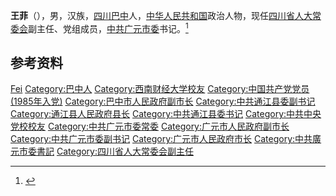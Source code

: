 {{Otheruses|other=名为王菲的其他人物|王菲 (消歧义)}}

'''王菲'''（{{bd|1963年|10月|}}），男，汉族，[[四川|四川]][[巴中|巴中]]人，[[中华人民共和国|中华人民共和国]]政治人物，现任[[四川省人大常委会|四川省人大常委会]]副主任、党组成员，[[中共广元市委|中共广元市委]]书记。<ref>{{Cite web|title=王一宏、杨洪波、彭琳、宋朝华、王菲当选四川省人大常委会副主任(图 简历)|url=http://district.ce.cn/newarea/sddy/202102/02/t20210202_36283483_4.shtml|accessdate=2021-02-05|work=中国经济网}}</ref>

== 参考资料 ==
{{reflist}}

{{四川省领导人}}

{{Authority control}}
{{DEFAULTSORT:Wang王}}
[[Category:王姓|Fei]]
[[Category:巴中人|Category:巴中人]]
[[Category:西南财经大学校友|Category:西南财经大学校友]]
[[Category:中国共产党党员_(1985年入党)|Category:中国共产党党员 (1985年入党)]]
[[Category:巴中市人民政府副市长|Category:巴中市人民政府副市长]]
[[Category:中共通江县委副书记|Category:中共通江县委副书记]]
[[Category:通江县人民政府县长|Category:通江县人民政府县长]]
[[Category:中共通江县委书记|Category:中共通江县委书记]]
[[Category:中共中央党校校友|Category:中共中央党校校友]]
[[Category:中共广元市委常委|Category:中共广元市委常委]]
[[Category:广元市人民政府副市长|Category:广元市人民政府副市长]]
[[Category:中共广元市委副书记|Category:中共广元市委副书记]]
[[Category:广元市人民政府市长|Category:广元市人民政府市长]]
[[Category:中共廣元市委書記|Category:中共廣元市委書記]]
[[Category:四川省人大常委会副主任|Category:四川省人大常委会副主任]]

{{中国人物小作品}}